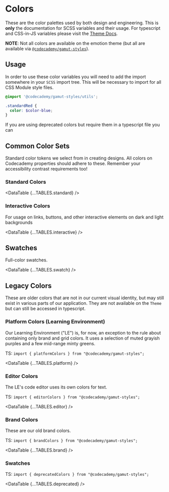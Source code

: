 

<Meta title="Foundations/Legacy/Colors" component="Colors" />

# Colors

<StoryStatus status="stable" />

These are the color palettes used by both design and engineering. This is **only** the documentation for SCSS variables and their usage. For typescript and CSS-in-JS variables please visit the [Theme Docs](?path=/docs/foundations-theme--page#standard-colors).

**NOTE**: Not all colors are available on the emotion theme (but all are available via [`@codecademy/gamut-styles`](https://npmjs.com/@codecademy/gamut-styles)).

## Usage

In order to use these color variables you will need to add the import somewhere in your `SCSS` import tree. This will be necessary to import for all CSS Module style files.

```scss
@import '@codecademy/gamut-styles/utils';

.standardRed {
  color: $color-blue;
}
```

If you are using deprecated colors but require them in a typescript file you can

## Common Color Sets

Standard color tokens we select from in creating designs. All colors on
Codecademy properties should adhere to these. Remember your accessibility
contrast requirements too!

### Standard Colors

<DataTable {...TABLES.standard} />

### Interactive Colors

For usage on links, buttons, and other interactive elements on dark and light backgrounds

<DataTable {...TABLES.interactive} />

## Swatches

Full-color swatches.

<DataTable {...TABLES.swatch} />

## Legacy Colors

These are older colors that are not in our current visual identity, but may still exist in various parts of our application. They are not available on the `Theme` but can still be accessed in typescript.

### Platform Colors (Learning Environment)

Our Learning Environment ("LE") is, for now, an exception to the rule
about containing only brand and grid colors. It uses a selection of muted
grayish purples and a few mid-range minty greens.

TS: `import { platformColors } from "@codecademy/gamut-styles";`

<DataTable {...TABLES.platform} />

### Editor Colors

The LE's code editor uses its own colors for text.

TS: `import { editorColors } from "@codecademy/gamut-styles";`

<DataTable {...TABLES.editor} />

### Brand Colors

These are our old brand colors.

TS: `import { brandColors } from "@codecademy/gamut-styles";`

<DataTable {...TABLES.brand} />

### Swatches

TS: `import { deprecatedColors } from "@codecademy/gamut-styles";`

<DataTable {...TABLES.deprecated} />
